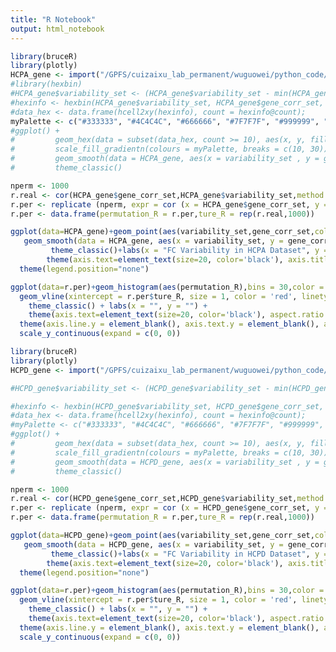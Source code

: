 ```yaml
---
title: "R Notebook"
output: html_notebook
---
```

```r
library(bruceR)
library(plotly)
HCPA_gene <- import("/GPFS/cuizaixu_lab_permanent/wuguowei/python_code/repeat_code/Gene_data/HCPA_gene_FC.csv")
#library(hexbin)
#HCPA_gene$variability_set <- (HCPA_gene$variability_set - min(HCPA_gene$variability_set)) /(max(HCPA_gene$variability_set) - min(HCPA_gene$variability_set))
#hexinfo <- hexbin(HCPA_gene$variability_set, HCPA_gene$gene_corr_set, xbins = 40);
#data_hex <- data.frame(hcell2xy(hexinfo), count = hexinfo@count);
myPalette <- c("#333333", "#4C4C4C", "#666666", "#7F7F7F", "#999999", "#B2B2B2", "#CCCCCC");
#ggplot() +
#         geom_hex(data = subset(data_hex, count >= 10), aes(x, y, fill = count), stat = "identity") +
#         scale_fill_gradientn(colours = myPalette, breaks = c(10, 30)) +
#         geom_smooth(data = HCPA_gene, aes(x = variability_set , y = gene_corr_set), method = lm, color = "#FFFFFF", linetype = "dashed") +
#         theme_classic()

nperm <- 1000
r.real <- cor(HCPA_gene$gene_corr_set,HCPA_gene$variability_set,method = "spearman")
r.per <- replicate (nperm, expr = cor (x = HCPA_gene$gene_corr_set, y = sample (HCPA_gene$variability_set)))
r.per <- data.frame(permutation_R = r.per,ture_R = rep(r.real,1000))

ggplot(data=HCPA_gene)+geom_point(aes(variability_set,gene_corr_set,color="#FFE4E1",alpha=0.2))+
   geom_smooth(data = HCPA_gene, aes(x = variability_set, y = gene_corr_set), method = lm, color = "#FFFFFF", linetype = "dashed") +
         theme_classic()+labs(x = "FC Variability in HCPA Dataset", y = "Genes associate") +
        theme(axis.text=element_text(size=20, color='black'), axis.title=element_text(size=20), aspect.ratio = 1)+
  theme(legend.position="none")

ggplot(data=r.per)+geom_histogram(aes(permutation_R),bins = 30,color = "#999999", fill = "#999999") +
  geom_vline(xintercept = r.per$ture_R, size = 1, color = 'red', linetype = "dashed") +
    theme_classic() + labs(x = "", y = "") +
    theme(axis.text=element_text(size=20, color='black'), aspect.ratio = 1)+
  theme(axis.line.y = element_blank(), axis.text.y = element_blank(), axis.ticks.y = element_blank())+
  scale_y_continuous(expand = c(0, 0))

```



```r
library(bruceR)
library(plotly)
HCPD_gene <- import("/GPFS/cuizaixu_lab_permanent/wuguowei/python_code/repeat_code/Gene_data/HCPD_gene_FC.csv")

#HCPD_gene$variability_set <- (HCPD_gene$variability_set - min(HCPD_gene$variability_set)) /(max(HCPD_gene$variability_set) - min(HCPD_gene$variability_set))

#hexinfo <- hexbin(HCPD_gene$variability_set, HCPD_gene$gene_corr_set, xbins = 40);
#data_hex <- data.frame(hcell2xy(hexinfo), count = hexinfo@count);
#myPalette <- c("#333333", "#4C4C4C", "#666666", "#7F7F7F", "#999999", "#B2B2B2", "#CCCCCC");
#ggplot() +
#         geom_hex(data = subset(data_hex, count >= 10), aes(x, y, fill = count), stat = "identity") +
#         scale_fill_gradientn(colours = myPalette, breaks = c(10, 30)) +
#         geom_smooth(data = HCPD_gene, aes(x = variability_set , y = gene_corr_set), method = lm, color = "#FFFFFF", linetype = "dashed") +
#         theme_classic()

nperm <- 1000
r.real <- cor(HCPD_gene$gene_corr_set,HCPD_gene$variability_set,method = "spearman")
r.per <- replicate (nperm, expr = cor (x = HCPD_gene$gene_corr_set, y = sample (HCPD_gene$variability_set)))
r.per <- data.frame(permutation_R = r.per,ture_R = rep(r.real,1000))

ggplot(data=HCPD_gene)+geom_point(aes(variability_set,gene_corr_set,color="#FFE4E1",alpha=0.2))+
   geom_smooth(data = HCPD_gene, aes(x = variability_set, y = gene_corr_set), method = lm, color = "#FFFFFF", linetype = "dashed") +
         theme_classic()+labs(x = "FC Variability in HCPD Dataset", y = "Genes associate") +
        theme(axis.text=element_text(size=20, color='black'), axis.title=element_text(size=20), aspect.ratio = 1)+
  theme(legend.position="none")

ggplot(data=r.per)+geom_histogram(aes(permutation_R),bins = 30,color = "#999999", fill = "#999999") +
  geom_vline(xintercept = r.per$ture_R, size = 1, color = 'red', linetype = "dashed") +
    theme_classic() + labs(x = "", y = "") +
    theme(axis.text=element_text(size=20, color='black'), aspect.ratio = 1)+
  theme(axis.line.y = element_blank(), axis.text.y = element_blank(), axis.ticks.y = element_blank())+
  scale_y_continuous(expand = c(0, 0))

```

